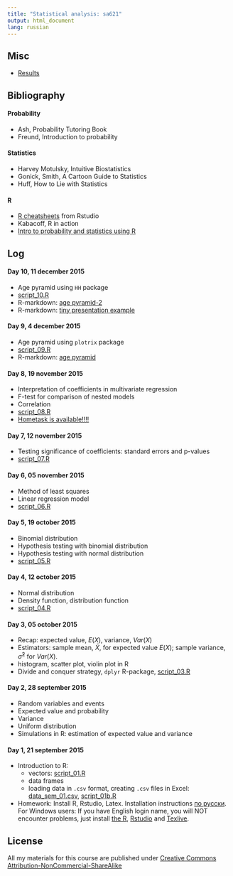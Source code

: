 ```yaml
---
title: "Statistical analysis: sa621"
output: html_document
lang: russian
---
```



## Misc
* [Results](https://docs.google.com/spreadsheets/d/1T9MGrBXeyrGsI-NNjYYLkIw7k-h1XCG0qLsbCqQZsoc/pubhtml)

## Bibliography

#### Probability
* Ash, Probability Tutoring Book
* Freund, Introduction to probability

#### Statistics
* Harvey Motulsky, Intuitive Biostatistics
* Gonick, Smith, A Cartoon Guide to Statistics
* Huff, How to Lie with Statistics

#### R
* [R cheatsheets](https://www.rstudio.com/resources/cheatsheets/) from Rstudio
* Kabacoff, R in action
* [Intro to probability and statistics using R](http://gis-lab.info/docs/books/kerns10_ipsur.pdf)

## Log 

#### Day 10, 11 december 2015
* Age pyramid using `HH` package
* [script_10.R](https://github.com/bdemeshev/sa621/raw/master/2015/seminar_scrpipts/script_10_age_pyramid_2.R)
* R-markdown: [age pyramid-2](https://github.com/bdemeshev/sa621/raw/master/2015/seminar_scrpipts/age_pyramid.Rmd)
* R-markdown: [tiny presentation example]()


#### Day 9, 4 december 2015
* Age pyramid using `plotrix` package
* [script_09.R](https://github.com/bdemeshev/sa621/raw/master/2015/seminar_scrpipts/script_09_age_pyramid.R)
* R-markdown: [age pyramid](https://github.com/bdemeshev/sa621/raw/master/2015/seminar_scrpipts/super_research.Rmd)

#### Day 8, 19 november 2015
* Interpretation of coefficients in multivariate regression
* F-test for comparison of nested models
* Correlation
* [script_08.R](https://github.com/bdemeshev/sa621/raw/master/2015/seminar_scrpipts/script_08_f_test.R)
* [Hometask is available!!!!](https://github.com/bdemeshev/sa621/raw/master/2015/home_task/sa621_ht_01.pdf)

#### Day 7, 12 november 2015
* Testing significance of coefficients: standard errors and p-values
* [script_07.R](https://github.com/bdemeshev/sa621/raw/master/2015/seminar_scrpipts/script_07_linear_regression2.R)


#### Day 6, 05 november 2015
* Method of least squares
* Linear regression model
* [script_06.R](https://github.com/bdemeshev/sa621/raw/master/2015/seminar_scrpipts/script_06_linear_regression.R)


#### Day 5, 19 october 2015
* Binomial distribution
* Hypothesis testing with binomial distribution
* Hypothesis testing with normal distribution
* [script_05.R](https://github.com/bdemeshev/sa621/raw/master/2015/seminar_scrpipts/script_05_binomial_hyp_testing.R)

#### Day 4, 12 october 2015
* Normal distribution
* Density function, distribution function
* [script_04.R](https://github.com/bdemeshev/sa621/raw/master/2015/seminar_scrpipts/script_04_histogram_normal_distribution.R)

#### Day 3, 05 october 2015
* Recap: expected value, $E(X)$, variance, $Var(X)$
* Estimators: sample mean, $\bar{X}$, for expected value $E(X)$; sample variance,
$\hat\sigma^2$ for $Var(X)$.
* histogram, scatter plot, violin plot in R
* Divide and conquer strategy, `dplyr` R-package, [script_03.R](https://github.com/bdemeshev/sa621/raw/master/2015/seminar_scrpipts/script_03_dplyr_simple_graphs.R)



#### Day 2, 28 september 2015
* Random variables and events
* Expected value and probability
* Variance
* Uniform distribution
* Simulations in R: estimation of expected value and variance

#### Day 1, 21 september 2015
* Introduction to R:
  * vectors: [script_01.R](https://github.com/bdemeshev/sa621/raw/master/2015/seminar_scrpipts/script_01_vector_sample.R)
  * data frames
  * loading data in `.csv` format, creating `.csv` files in Excel:  [data_sem_01.csv](https://github.com/bdemeshev/sa621/raw/master/2015/seminar_scrpipts/data_sem_01.csv), [script_01b.R](https://github.com/bdemeshev/sa621/raw/master/2015/seminar_scrpipts/script_01b_data_frame_read.R)
* Homework: Install R, Rstudio, Latex. Installation instructions [по русски](https://github.com/bdemeshev/em301/wiki/R). For Windows users: If you have English login name, you will NOT encounter problems, just install [the R](https://cran.rstudio.com/), [Rstudio](https://www.rstudio.com/products/rstudio/download/) and [Texlive](https://www.tug.org/texlive/acquire-netinstall.html).


## License
All my materials for this course are published under [Creative Commons Attribution-NonCommercial-ShareAlike](http://creativecommons.org/licenses/by-nc-sa/3.0/deed.en)